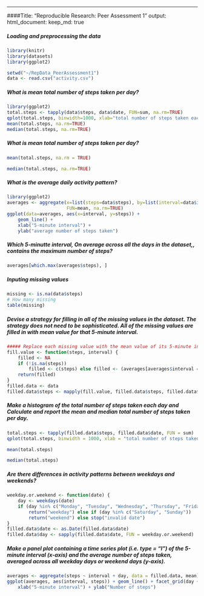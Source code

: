 ---
####Title: "Reproducible Research: Peer Assessment 1"
output: 
  html_document:
    keep_md: true

##### Loading and preprocessing the data

```r

library(knitr)
library(datasets) 
library(ggplot2)

setwd("~/RepData_PeerAssessment1")
data <- read.csv("activity.csv")

```

##### What is mean total number of steps taken per day?

```r
library(ggplot2)
total.steps <- tapply(data$steps, data$date, FUN=sum, na.rm=TRUE)
qplot(total.steps, binwidth=1000, xlab="total number of steps taken each day")
mean(total.steps, na.rm=TRUE)
median(total.steps, na.rm=TRUE)

```

##### What is mean total number of steps taken per day?

```r
mean(total.steps, na.rm = TRUE)
```

```r
median(total.steps, na.rm=TRUE)
```

##### What is the average daily activity pattern?

```r
library(ggplot2)
averages <- aggregate(x=list(steps=data$steps), by=list(interval=data$interval),
                      FUN=mean, na.rm=TRUE)
ggplot(data=averages, aes(x=interval, y=steps)) +
    geom_line() +
    xlab("5-minute interval") +
    ylab("average number of steps taken")

```

##### Which 5-minutte interval, On average across all the days in the dataset,, contains the maximum number of steps?

```r
averages[which.max(averages$steps), ]
```

##### Inputing missing values 

```r
missing <- is.na(data$steps)
# How many missing
table(missing)
```

##### Devise a strategy for filling in all of the missing values in the dataset. The strategy does not need to be sophisticated. All of the missing values are filled in with mean value for that 5-minute interval.

```r
##### Replace each missing value with the mean value of its 5-minute interval
fill.value <- function(steps, interval) {
    filled <- NA
    if (!is.na(steps)) 
        filled <- c(steps) else filled <- (averages[averages$interval == interval, "steps"])
    return(filled)
}
filled.data <- data
filled.data$steps <- mapply(fill.value, filled.data$steps, filled.data$interval)
```

##### Make a histogram of the total number of steps taken each day and Calculate and report the mean and median total number of steps taken per day.

```r
total.steps <- tapply(filled.data$steps, filled.data$date, FUN = sum)
qplot(total.steps, binwidth = 1000, xlab = "total number of steps taken each day")
```

```r
mean(total.steps)
```

```r
median(total.steps)
```

##### Are there differences in activity patterns between weekdays and weekends?

```r
weekday.or.weekend <- function(date) {
    day <- weekdays(date)
    if (day %in% c("Monday", "Tuesday", "Wednesday", "Thursday", "Friday")) 
        return("weekday") else if (day %in% c("Saturday", "Sunday")) 
        return("weekend") else stop("invalid date")
}
filled.data$date <- as.Date(filled.data$date)
filled.data$day <- sapply(filled.data$date, FUN = weekday.or.weekend)
```

##### Make a panel plot containing a time series plot (i.e. type = "l") of the 5-minute interval (x-axis) and the average number of steps taken, averaged across all weekday days or weekend days (y-axis).

```r
averages <- aggregate(steps ~ interval + day, data = filled.data, mean)
ggplot(averages, aes(interval, steps)) + geom_line() + facet_grid(day ~ .) + 
    xlab("5-minute interval") + ylab("Number of steps")
```

